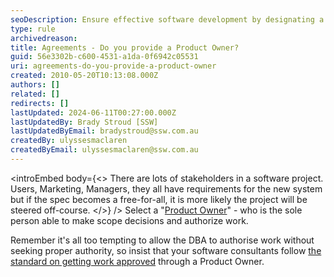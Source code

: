 ```yaml
---
seoDescription: Ensure effective software development by designating a Product Owner to make scope decisions and authorize work
type: rule
archivedreason:
title: Agreements - Do you provide a Product Owner?
guid: 56e3302b-c600-4531-a1da-0f6942c05531
uri: agreements-do-you-provide-a-product-owner
created: 2010-05-20T10:13:08.000Z
authors: []
related: []
redirects: []
lastUpdated: 2024-06-11T00:27:00.000Z
lastUpdatedBy: Brady Stroud [SSW]
lastUpdatedByEmail: bradystroud@ssw.com.au
createdBy: ulyssesmaclaren
createdByEmail: ulyssesmaclaren@ssw.com.au
---
```


<introEmbed
  body={<>
There are lots of stakeholders in a software project. Users, Marketing, Managers, they all have requirements for the new system but if the spec becomes a free-for-all, it is more likely the project will be steered off-course.
  </>}
/>
Select a "[Product Owner](/management-do-you-know-who-has-authority)" - who is the sole person able to make scope decisions and authorize work.

Remember it's all too tempting to allow the DBA to authorise work without seeking proper authority, so insist that your software consultants follow [the standard on getting work approved](/approval-do-you-get-work-approved-before-you-do-it) through a Product Owner.

